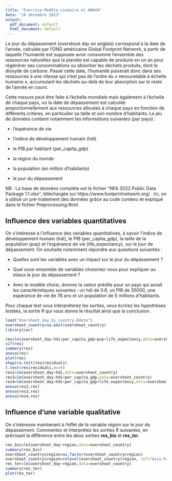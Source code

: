 ```yaml
---
title: "Exercice Modèle Linéaire et ANOVA"
date: "18 décembre 2023"
output:
  pdf_document: default
  html_document: default
---
```




Le jour du dépassement (overshoot day en anglais) correspond à la date de l’année, calculée par l'ONG américaine Global Footprint Network, à partir de laquelle l’humanité est supposée avoir consommé l’ensemble des ressources naturelles que la planète est capable de produire en un an pour régénérer ses consommations ou absorber les déchets produits, dont le dioxyde de carbone. Passé cette date, l’humanité puiserait donc dans ses ressources à une vitesse qui n'est pas de l'ordre du « renouvelable à échelle humaine », accumulant les déchets au-delà de leur absorption sur le reste de l'année en cours. 

Cette mesure peut être faite à l'échelle mondiale mais également à l'échelle de chaque pays, où la date de dépassement est calculée proportionnellement aux ressources allouées à chaque pays en fonction de différents critères, en particulier sa taille et son nombre d'habitants. Le jeu de données contient notamment les informations suivantes (par pays) :


- l'espérance de vie

- l'indice de développement humain (hdi)

- le PIB par habitant (per_capita_gdp)

- la région du monde

- la population (en million d'habitants)

- le jour du dépassement 

NB : La base de données complète est le fichier "NFA 2022 Public Data Package 1.1.xlsx", téléchargée sur https://www.footprintnetwork.org/ . Ici, on a utilisé un pré-traitement des données grâce au code contenu et expliqué dans le fichier Preprocessing.Rmd 

## Influence des variables quantitatives

On s'intéresse à l'influence des variables quantitatives, à savoir l'indice de développement humain (hdi), le PIB (per_capita_gdp), la taille de la population (pop) et l'espérance de vie (life_expectancy), sur le jour de dépassement. On souhaite notamment répondre aux questions suivantes :

- Quelles sont les variables avec un impact sur le jour du dépassement ? 

- Quel sous-ensemble de variables choisiriez-vous pour expliquer au mieux le jour du dépassement ?

- Avec le modèle choisi, donnez la valeur prédite pour un pays qui aurait les caractéristiques suivantes : un hdi de 0.8, un PIB de 35000, une espérance de vie de 78 ans et un population de 5 millions d'habitants.

Pour chaque test vous interpréterez les sorties, vous écrirez les hypothèses testées, la sortie R qui vous donne le résultat ainsi que la conclusion.


```r
load("Overshoot_day_by_country.Rdata")
overshoot_country=na.omit(overshoot_country)
library(car)
```


```r
res=lm(overshoot_day~hdi+per_capita_gdp+pop+life_expectancy,data=overshoot_country)
vif(res)
summary(res)
anova(res)
plot(res)
shapiro.test(res$residuals)
t.test(res$residuals,mu=0)
res2=lm(overshoot_day~hdi,data=overshoot_country)
res3=lm(overshoot_day~hdi+per_capita_gdp,data=overshoot_country)
res4=lm(overshoot_day~hdi+per_capita_gdp+life_expectancy,data=overshoot_country)
anova(res2,res)
anova(res3,res)
anova(res4,res)
```

## Influence d'une variable qualitative

On s'intéresse maintenant à l'effet de la variable région sur le jour du dépassement. Commentez et interprétez les sorties R suivantes, en précisant la différence entre les deux sorties **res_bis** et **res_ter**.

```r

res_bis=lm(overshoot_day~region,data=overshoot_country)
summary(res_bis)
overshoot_country$region=as.factor(overshoot_country$region)
overshoot_country$region=relevel(overshoot_country$region, ref="Asia-Pacific")
res_ter=lm(overshoot_day~region,data=overshoot_country)
summary(res_ter)
plot(res_ter)
```

